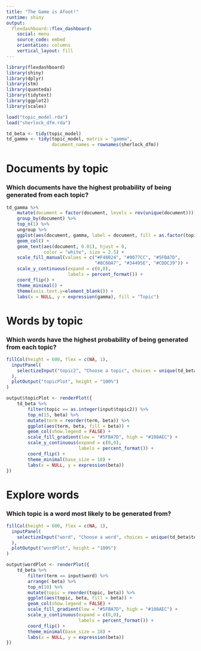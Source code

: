 ```yaml
---
title: "The Game is Afoot!"
runtime: shiny
output: 
  flexdashboard::flex_dashboard:
    social: menu
    source_code: embed
    orientation: columns
    vertical_layout: fill
---
```


```r
library(flexdashboard)
library(shiny)
library(dplyr)
library(stm)
library(quanteda)
library(tidytext)
library(ggplot2)
library(scales)

load("topic_model.rda")
load("sherlock_dfm.rda")

td_beta <- tidy(topic_model)
td_gamma <- tidy(topic_model, matrix = "gamma",                    
                 document_names = rownames(sherlock_dfm))

```

Documents by topic {data-icon="fa-bar-chart"}
====================================================================

### Which documents have the highest probability of being generated from each topic?

```r
td_gamma %>% 
    mutate(document = factor(document, levels = rev(unique(document)))) %>%
    group_by(document) %>%
    top_n(1) %>%
    ungroup %>%
    ggplot(aes(document, gamma, label = document, fill = as.factor(topic))) +
    geom_col() +
    geom_text(aes(document, 0.01), hjust = 0,
              color = "white", size = 2.5) +
    scale_fill_manual(values = c("#F48024", "#0077CC", "#5FBA7D", 
                                 "#8C60A7", "#34495E", "#CDDC39")) +
    scale_y_continuous(expand = c(0,0),
                       labels = percent_format()) +
    coord_flip() +
    theme_minimal() +
    theme(axis.text.y=element_blank()) +
    labs(x = NULL, y = expression(gamma), fill = "Topic")    

```


Words by topic {data-icon="fa-list"}
====================================================================

### Which words have the highest probability of being generated from each topic?

```r
fillCol(height = 600, flex = c(NA, 1), 
  inputPanel(
    selectizeInput("topic2", "Choose a topic", choices = unique(td_beta$topic))
  ),
  plotOutput("topicPlot", height = "100%")
)

output$topicPlot <- renderPlot({
    td_beta %>%
        filter(topic == as.integer(input$topic2)) %>%
        top_n(15, beta) %>%
        mutate(term = reorder(term, beta)) %>%
        ggplot(aes(term, beta, fill = beta)) +
        geom_col(show.legend = FALSE) +
        scale_fill_gradient(low = "#5FBA7D", high = "#108AEC") +
        scale_y_continuous(expand = c(0,0),
                           labels = percent_format()) +
        coord_flip() +
        theme_minimal(base_size = 18) +
        labs(x = NULL, y = expression(beta))
})

```



Explore words {data-icon="fa-search"}
====================================================================

### Which topic is a word most likely to be generated from?

```r
fillCol(height = 600, flex = c(NA, 1), 
  inputPanel(
    selectizeInput("word", "Choose a word", choices = unique(td_beta$term), selected = "watson")
  ),
  plotOutput("wordPlot", height = "100%")
)

output$wordPlot <- renderPlot({
    td_beta %>% 
        filter(term == input$word) %>% 
        arrange(-beta) %>% 
        top_n(10) %>% 
        mutate(topic = reorder(topic, beta)) %>%
        ggplot(aes(topic, beta, fill = beta)) +
        geom_col(show.legend = FALSE) +
        scale_fill_gradient(low = "#5FBA7D", high = "#108AEC") +
        scale_y_continuous(expand = c(0,0),
                           labels = percent_format()) +
        coord_flip() +
        theme_minimal(base_size = 18) +
        labs(x = NULL, y = expression(beta))
})

```



